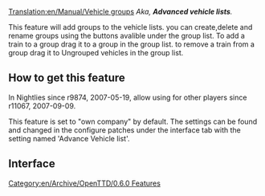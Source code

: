 [[Translation:en/Manual/Vehicle groups]]
''Aka, '''Advanced vehicle lists'''.''
{{en/Expand}}

This feature will add groups to the vehicle lists.
you can create,delete and rename groups using the buttons avalible under the group list.
To add a train to a group drag it to a group in the group list.
to remove a train from a group drag it to Ungrouped vehicles in the group list.

== How to get this feature ==

In Nightlies since r9874, 2007-05-19, allow using for other players since r11067, 2007-09-09.

This feature is set to "own company" by default.  The settings can be found and changed in the configure patches under the interface tab with the setting named 'Advance Vehicle list'. 

== Interface ==

{{en/Stub}}

[[Category:en/Archive/OpenTTD/0.6.0 Features]]